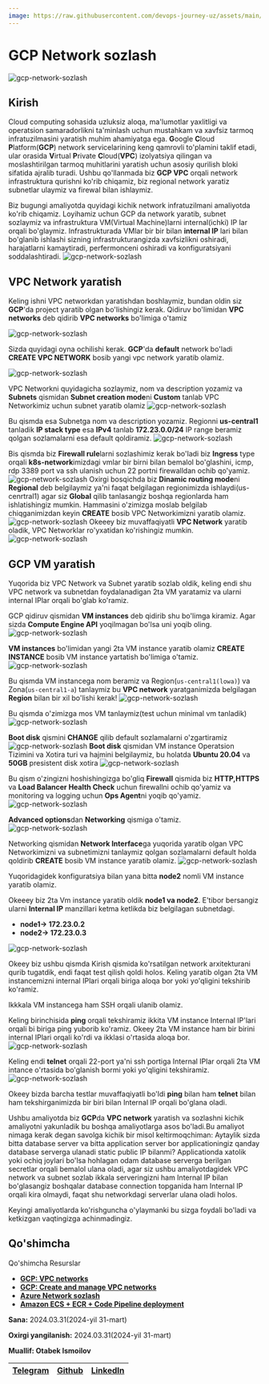 ```yaml
---
image: https://raw.githubusercontent.com/devops-journey-uz/assets/main/images/tutorials/cloud/gcp-network/banner.png
---
```



# GCP Network sozlash

![gcp-network-sozlash](https://raw.githubusercontent.com/devops-journey-uz/assets/main/images/tutorials/cloud/gcp-network/banner.png)

## Kirish

Cloud computing sohasida uzluksiz aloqa, ma'lumotlar yaxlitligi va operatsion samaradorlikni ta'minlash uchun mustahkam va xavfsiz tarmoq infratuzilmasini yaratish muhim ahamiyatga ega. **G**oogle **C**loud **P**latform(**GCP**) network servicelarining keng qamrovli to'plamini taklif etadi, ular orasida **V**irtual **P**rivate **C**loud(**VPC**) izolyatsiya qilingan va moslashtirilgan tarmoq muhitlarini yaratish uchun asosiy qurilish bloki sifatida ajralib turadi. Ushbu qo'llanmada biz **GCP VPC** orqali network infrastruktura qurishni ko'rib chiqamiz, biz regional network yaratiz subnetlar ulaymiz va firewal bilan ishlaymiz.


Biz bugungi amaliyotda quyidagi kichik network infratuzilmani amaliyotda ko'rib chiqamiz. Loyihamiz uchun GCP da network yaratib, subnet sozlaymiz va infrastruktura VM(Virtual Machine)larni internal(ichki) IP lar orqali bo'glaymiz. Infrastrukturada VMlar bir bir bilan **internal IP** lari bilan bo'glanib ishlashi sizning infrastrukturangizda xavfsizlikni oshiradi, harajatlarni kamaytiradi, perfermonceni oshiradi va konfiguratsiyani soddalashtiradi.
![gcp-network-sozlash](https://raw.githubusercontent.com/devops-journey-uz/assets/main/images/tutorials/cloud/gcp-network/vpc-architecture.png)

## VPC Network yaratish

Keling ishni VPC networkdan yaratishdan boshlaymiz, bundan oldin siz **GCP**'da project yaratib olgan bo'lishingiz kerak. Qidiruv bo'limidan **VPC networks** deb qidirib **VPC networks** bo'limiga o'tamiz

![gcp-network-sozlash](https://raw.githubusercontent.com/devops-journey-uz/assets/main/images/tutorials/cloud/gcp-network/gcp1.png)

Sizda quyidagi oyna ochilishi kerak. **GCP**'da **default** network bo'ladi **CREATE VPC NETWORK** bosib yangi vpc network yaratib olamiz.

![gcp-network-sozlash](https://raw.githubusercontent.com/devops-journey-uz/assets/main/images/tutorials/cloud/gcp-network/gcp2.png)

VPC Networkni quyidagicha sozlaymiz, nom va description yozamiz va **Subnets** qismidan **Subnet creation mode**ni **Custom** tanlab VPC Networkimiz uchun subnet yaratib olamiz 
![gcp-network-sozlash](https://raw.githubusercontent.com/devops-journey-uz/assets/main/images/tutorials/cloud/gcp-network/vpc1.png)

Bu qismda esa Subnetga nom va description yozamiz. Regionni **us-central1** tanladik **IP stack type** esa **IPv4** tanlab **172.23.0.0/24** IP range beramiz qolgan sozlamalarni esa default qoldiramiz.
![gcp-network-sozlash](https://raw.githubusercontent.com/devops-journey-uz/assets/main/images/tutorials/cloud/gcp-network/vpc2.png)

Bis qismda biz **Firewall rule**larni sozlashimiz kerak bo'ladi biz **Ingress** type orqali **k8s-network**imizdagi vmlar bir birni bilan bemalol bo'glashini, icmp, rdp 3389 port va ssh ulanish uchun 22 portni firewalldan ochib qo'yamiz.
![gcp-network-sozlash](https://raw.githubusercontent.com/devops-journey-uz/assets/main/images/tutorials/cloud/gcp-network/vpc3.png)
Oxirgi bosqichda biz **Dinamic routing mode**ni **Regional** deb belgilaymiz ya'ni faqat belgilagan regionimizda ishlaydi(us-cenrtral1) agar siz **Global** qilib tanlasangiz boshqa regionlarda ham ishlatishingiz mumkin. Hammasini o'zimizga moslab belgilab chiqganimizdan keyin **CREATE** bosib VPC Networkimizni yaratib olamiz.
![gcp-network-sozlash](https://raw.githubusercontent.com/devops-journey-uz/assets/main/images/tutorials/cloud/gcp-network/vpc4.png)
Okeeey biz muvaffaqiyatli **VPC Network** yaratib oladik, VPC Networklar ro'yxatidan ko'rishingiz mumkin.
![gcp-network-sozlash](https://raw.githubusercontent.com/devops-journey-uz/assets/main/images/tutorials/cloud/gcp-network/vpc5.png)

## GCP VM yaratish

Yuqorida biz VPC Network va Subnet yaratib sozlab oldik, keling endi shu VPC network va subnetdan foydalanadigan 2ta VM yaratamiz va ularni internal IPlar orqali bo'glab ko'ramiz.

GCP qidiruv qismidan **VM instances** deb qidirib shu bo'limga kiramiz. Agar sizda **Compute Engine API** yoqilmagan bo'lsa uni yoqib oling.
![gcp-network-sozlash](https://raw.githubusercontent.com/devops-journey-uz/assets/main/images/tutorials/cloud/gcp-network/vm.png)

**VM instances** bo'limidan yangi 2ta VM instance yaratib olamiz **CREATE INSTANCE** bosib VM instance yartatish bo'limiga o'tamiz.
![gcp-network-sozlash](https://raw.githubusercontent.com/devops-journey-uz/assets/main/images/tutorials/cloud/gcp-network/vm1.png)

Bu qismda VM instancega nom beramiz va Region(`us-central1(lowa)`) va Zona(`us-central1-a`) tanlaymiz bu **VPC network** yaratganimizda belgilagan **Region** bilan bir xil bo'lishi kerak!
![gcp-network-sozlash](https://raw.githubusercontent.com/devops-journey-uz/assets/main/images/tutorials/cloud/gcp-network/vm2.png)

Bu qismda o'zimizga mos VM tanlaymiz(test uchun minimal vm tanladik)
![gcp-network-sozlash](https://raw.githubusercontent.com/devops-journey-uz/assets/main/images/tutorials/cloud/gcp-network/vm3.png)

**Boot disk** qismini **CHANGE** qilib default sozlamalarni o'zgartiramiz
![gcp-network-sozlash](https://raw.githubusercontent.com/devops-journey-uz/assets/main/images/tutorials/cloud/gcp-network/vm4.png)
**Boot disk** qismidan VM instance Operatsion Tizimini va Xotira turi va hajmini belgilaymiz, bu holatda **Ubuntu 20.04** va **50GB** presistent disk xotira
![gcp-network-sozlash](https://raw.githubusercontent.com/devops-journey-uz/assets/main/images/tutorials/cloud/gcp-network/vm5.png)

Bu qism o'zingizni hoshishingizga bo'gliq **Firewall** qismida biz **HTTP,HTTPS** va **Load Balancer Health Check** uchun firewallni ochib qo'yamiz va monitoring va logging uchun **Ops Agent**ni yoqib qo'yamiz.
![gcp-network-sozlash](https://raw.githubusercontent.com/devops-journey-uz/assets/main/images/tutorials/cloud/gcp-network/vm6.png)

**Advanced options**dan **Networking** qismiga o'tamiz.
![gcp-network-sozlash](https://raw.githubusercontent.com/devops-journey-uz/assets/main/images/tutorials/cloud/gcp-network/vm7.png)

Networking qismidan **Network Interface**ga yuqorida yaratib olgan VPC Networkimizni va subnetimizni tanlaymiz qolgan sozlamalarni default holda qoldirib **CREATE** bosib VM instance yaratib olamiz.
![gcp-network-sozlash](https://raw.githubusercontent.com/devops-journey-uz/assets/main/images/tutorials/cloud/gcp-network/vm8.png)

Yuqoridagidek konfiguratsiya bilan yana bitta **node2** nomli VM instance yaratib olamiz.

Okeeey biz 2ta Vm instance yaratib oldik **node1 va node2**. E'tibor bersangiz ularni **Internal IP** manzillari ketma ketlikda biz belgilagan subnetdagi.
* **node1-> 172.23.0.2**
* **node2-> 172.23.0.3**

![gcp-network-sozlash](https://raw.githubusercontent.com/devops-journey-uz/assets/main/images/tutorials/cloud/gcp-network/vm9.png)

Okeey biz ushbu qismda Kirish qismida ko'rsatilgan network arxitekturani qurib tugatdik, endi faqat test qilish qoldi holos. Keling yaratib olgan 2ta VM instancemizni internal IPlari orqali biriga aloqa bor yoki yo'qligini tekshirib ko'ramiz.

Ikkkala VM instancega ham SSH orqali ulanib olamiz.

Keling birinchisida **ping** orqali tekshiramiz ikkita VM instance Internal IP'lari orqali bi biriga ping yuborib ko'ramiz. Okeey 2ta VM instance ham bir birini internal IPlari orqali ko'rdi va ikklasi o'rtasida aloqa bor.
![gcp-network-sozlash](https://raw.githubusercontent.com/devops-journey-uz/assets/main/images/tutorials/cloud/gcp-network/test1.png)

Keling endi **telnet** orqali 22-port ya'ni ssh portiga Internal IPlar orqali 2ta VM intance o'rtasida bo'glanish bormi yoki yo'qligini tekshiramiz.
![gcp-network-sozlash](https://raw.githubusercontent.com/devops-journey-uz/assets/main/images/tutorials/cloud/gcp-network/test2.png)

Okeey bizda barcha testlar muvaffaqiyatli bo'ldi **ping** bilan ham **telnet** bilan ham tekshirganimizda bir biri bilan Internal IP orqali bo'glana oladi.

Ushbu amaliyotda biz **GCP**da **VPC network** yaratish va sozlashni kichik amaliyotni yakunladik bu boshqa amaliyotlarga asos bo'ladi.Bu amaliyot nimaga kerak degan savolga kichik bir misol keltirmoqchiman: Aytaylik sizda bitta database server va bitta application server bor applicationingiz qanday database serverga ulanadi static public IP bilanmi? Applicationda xatolik yoki ochiq joylari bo'lsa hohlagan odam database serverga berilgan secretlar orqali bemalol ulana oladi, agar siz ushbu amaliyotdagidek VPC network va subnet sozlab ikkala serveringizni ham Internal IP bilan bo'glasangiz boshqalar database connection topganida ham Internal IP orqali kira olmaydi, faqat shu networkdagi serverlar ulana oladi holos.

Keyingi amaliyotlarda ko'rishguncha o'ylaymanki bu sizga foydali bo'ladi va ketkizgan vaqtingizga achinmadingiz.

## Qo'shimcha
<Callout type="info" emoji="">
Qo'shimcha Resurslar
 
 * [**GCP: VPC networks**](https://cloud.google.com/vpc/docs/vpc)
 * [**GCP: Create and manage VPC networks**](https://cloud.google.com/vpc/docs/create-modify-vpc-networks)
 * [**Azure Network sozlash**](https://devops-journey.uz/guides/cloud/azure-network-sozlash)
 * [**Amazon ECS + ECR + Code Pipeline deployment**](https://devops-journey.uz/guides/cloud/aws-ecs-ecr-pipeline)
 
**Sana:** 2024.03.31(2024-yil 31-mart)

**Oxirgi yangilanish:** 2024.03.31(2024-yil 31-mart)

**Muallif: Otabek Ismoilov**

| [Telegram](https://t.me/Otabek_Ismoilov) | [Github](https://github.com/ismoilovdevml) | [LinkedIn](https://www.linkedin.com/in/otabek-ismoilov-8625b0222/) |
| - | - | - |

</Callout>